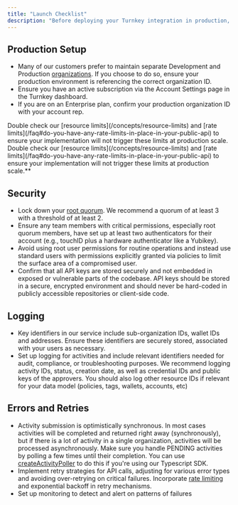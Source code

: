 ```yaml
---
title: "Launch Checklist"
description: "Before deploying your Turnkey integration in production, take a look at our recommendations below. This checklist will guide you through a few important steps and considerations to help ensure your setup is secure, efficient and ready for prime time."
---
```


## Production Setup

- Many of our customers prefer to maintain separate Development and Production [organizations](/concepts/organizations). If you choose to do so, ensure your production environment is referencing the correct organization ID.
- Ensure you have an active subscription via the Account Settings page in the Turnkey dashboard.
- If you are on an Enterprise plan, confirm your production organization ID with your account rep.

<Warning>
  Double check our [resource limits](/concepts/resource-limits) and [rate
  limits](/faq#do-you-have-any-rate-limits-in-place-in-your-public-api) to
  ensure your implementation will not trigger these limits at production scale.
</Warning>

<Warning>
Double check our [resource limits](/concepts/resource-limits) and [rate limits](/faq#do-you-have-any-rate-limits-in-place-in-your-public-api) to ensure your implementation will not trigger these limits at production scale.**
</Warning>

## Security

- Lock down your [root quorum](/concepts/users/root-quorum). We recommend a quorum of at least 3 with a threshold of at least 2.
- Ensure any team members with critical permissions, especially root quorum members, have set up at least two authenticators for their account (e.g., touchID plus a hardware authenticator like a Yubikey).
- Avoid using root user permissions for routine operations and instead use standard users with permissions explicitly granted via policies to limit the surface area of a compromised user.
- Confirm that all API keys are stored securely and not embedded in exposed or vulnerable parts of the codebase. API keys should be stored in a secure, encrypted environment and should never be hard-coded in publicly accessible repositories or client-side code.

## Logging

- Key identifiers in our service include sub-organization IDs, wallet IDs and addresses. Ensure these identifiers are securely stored, associated with your users as necessary.
- Set up logging for activities and include relevant identifiers needed for audit, compliance, or troubleshooting purposes. We recommend logging activity IDs, status, creation date, as well as credential IDs and public keys of the approvers. You should also log other resource IDs if relevant for your data model (policies, tags, wallets, accounts, etc)

## Errors and Retries

- Activity submission is optimistically synchronous. In most cases activities will be completed and returned right away (synchronously), but if there is a lot of activity in a single organization, activities will be processed asynchronously. Make sure you handle PENDING activities by polling a few times until their completion. You can use [createActivityPoller](https://github.com/tkhq/sdk/blob/d9ed2aefc92d298826a40e821f959b019ea1936f/packages/http/src/async.ts#L101) to do this if you're using our Typescript SDK.
- Implement retry strategies for API calls, adjusting for various error types and avoiding over-retrying on critical failures. Incorporate [rate limiting](/faq#do-you-have-any-rate-limits-in-place-in-your-public-api) and exponential backoff in retry mechanisms.
- Set up monitoring to detect and alert on patterns of failures
